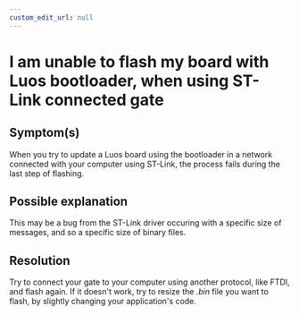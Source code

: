 ```yaml
---
custom_edit_url: null
---
```



# I am unable to flash my board with Luos bootloader, when using ST-Link connected gate

## Symptom(s)

When you try to update a Luos board using the bootloader in a network connected with your computer using ST-Link, the process fails during the last step of flashing.

## Possible explanation

This may be a bug from the ST-Link driver occuring with a specific size of messages, and so a specific size of binary files.

## Resolution

Try to connect your gate to your computer using another protocol, like FTDI, and flash again. If it doesn't work, try to resize the _.bin_ file you want to flash, by slightly changing your application's code.
